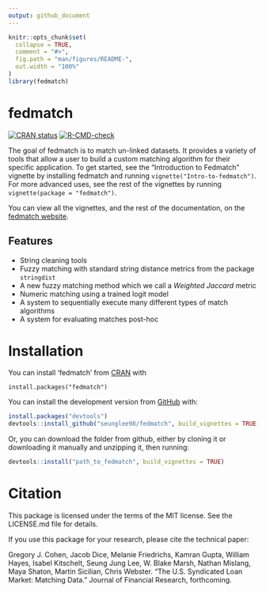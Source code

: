 ```yaml
---
output: github_document
---
```


<!-- README.md is generated from README.Rmd. Please edit that file -->

```r
knitr::opts_chunk$set(
  collapse = TRUE,
  comment = "#>",
  fig.path = "man/figures/README-",
  out.width = "100%"
)
library(fedmatch)
```

# fedmatch

<!-- badges: start -->
[![CRAN status](https://www.r-pkg.org/badges/version/fedmatch)](https://CRAN.R-project.org/package=fedmatch)
[![R-CMD-check](https://github.com/seunglee98/fedmatch/workflows/R-CMD-check/badge.svg)](https://github.com/seunglee98/fedmatch/actions)
<!-- badges: end -->

The goal of fedmatch is to match un-linked datasets. It provides a variety of tools that allow a user to build a custom matching algorithm for their specific application. To get started, see the "Introduction to Fedmatch" vignette by installing fedmatch and running `vignette("Intro-to-fedmatch")`. For more advanced uses, see the rest of the vignettes by running `vignette(package = "fedmatch")`.

You can view all the vignettes, and the rest of the documentation, on the [fedmatch website](https://seunglee98.github.io/fedmatch/).


## Features

- String cleaning tools
- Fuzzy matching with standard string distance metrics from the package `stringdist`
- A new fuzzy matching method which we call a *Weighted Jaccard* metric
- Numeric matching using a trained logit model
- A system to sequentially execute many different types of match algorithms
- A system for evaluating matches post-hoc


# Installation
You can install 'fedmatch' from [CRAN](https://cran.r-project.org/) with

```
install.packages("fedmatch")
```

You can install the development version from [GitHub](https://github.com/) with:

``` r
install.packages("devtools")
devtools::install_github("seunglee98/fedmatch", build_vignettes = TRUE)
```
Or, you can download the folder from github, either by cloning it or downloading it manually and unzipping it, then running:
```r
devtools::install("path_to_fedmatch", build_vignettes = TRUE)
```

# Citation

This package is licensed under the terms of the MIT license. See the LICENSE.md file for details.

If you use this package for your research, please cite the technical paper:

Gregory J. Cohen, Jacob Dice, Melanie Friedrichs, Kamran Gupta, William Hayes, Isabel Kitschelt, Seung Jung Lee, W. Blake Marsh, Nathan Mislang, Maya Shaton, Martin Sicilian, Chris Webster. “The U.S. Syndicated Loan Market: Matching Data.” Journal of Financial Research, forthcoming.
